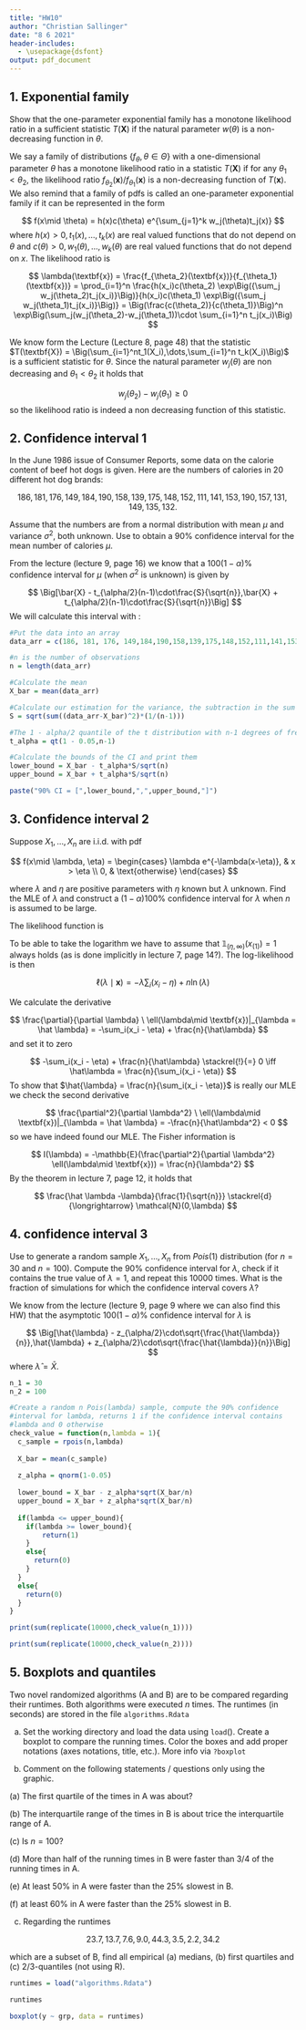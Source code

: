 ```yaml
---
title: "HW10"
author: "Christian Sallinger"
date: "8 6 2021"
header-includes:
  - \usepackage{dsfont}
output: pdf_document
---
```


## 1. Exponential family

Show that the one-parameter exponential family has a monotone likelihood ratio in a sufficient statistic $T(\textbf{X})$ if the natural parameter $w(\theta)$ is a non-decreasing function in $\theta$.

\textbf{Solution:}

We say a family of distributions $\{f_\theta , \theta \in \Theta\}$ with a one-dimensional parameter $\theta$ has a monotone likelihood ratio in a statistic $T(\textbf{X})$ if for any $\theta_1 < \theta_2$, the likelihood ratio $f_{\theta_2}(\textbf{x})/f_{\theta_1}(\textbf{x})$ is a non-decreasing function of $T(\textbf{x})$. We also remind that a family of pdfs is called an one-parameter exponential family if it can be represented in the form

$$
f(x\mid \theta)
=
h(x)c(\theta) e^{\sum_{j=1}^k w_j(\theta)t_j(x)}
$$
where $h(x) > 0, t_1(x),\dots,t_k(x)$ are real valued functions that do not depend on $\theta$ and $c(\theta) > 0, w_1(\theta),\dots,w_k(\theta)$ are real valued functions that do not depend on $x$. The likelihood ratio is 

$$
\lambda(\textbf{x})
=
\frac{f_{\theta_2}(\textbf{x})}{f_{\theta_1}(\textbf{x})}
=
\prod_{i=1}^n \frac{h(x_i)c(\theta_2) \exp\Big({\sum_j w_j(\theta_2)t_j(x_i)}\Big)}{h(x_i)c(\theta_1) \exp\Big({\sum_j w_j(\theta_1)t_j(x_i)}\Big)}
=
\Big(\frac{c(\theta_2)}{c(\theta_1)}\Big)^n \exp\Big(\sum_j(w_j(\theta_2)-w_j(\theta_1))\cdot \sum_{i=1}^n t_j(x_i)\Big)
$$

We know form the Lecture (Lecture 8, page 48) that the statistic $T(\textbf{X}) = \Big(\sum_{i=1}^nt_1(X_i),\dots,\sum_{i=1}^n t_k(X_i)\Big)$ is a sufficient statistic for $\theta$. Since the natural parameter $w_j(\theta)$ are non decreasing and $\theta_1 < \theta_2$ it holds that

$$
w_j(\theta_2)-w_j(\theta_1) \geq 0
$$
so the likelihood ratio is indeed a non decreasing function of this statistic.

## 2. Confidence interval 1

In the June 1986 issue of Consumer Reports, some data on the calorie content of beef hot dogs is given. Here are the numbers of calories in 20 different hot dog brands:

$$
186, 181, 176, 149,184,190,158,139,175,148,152,111,141,153,190,157,131,149,135,132.
$$

Assume that the numbers are from a normal distribution with mean $\mu$ and variance $\sigma^2$, both unknown. Use \texttt{R} to obtain a $90 \%$ confidence interval for the mean number of calories $\mu$.

\textbf{Solution:}

From the lecture (lecture 9, page 16) we know that a $100(1-\alpha)\%$ confidence interval for $\mu$ (when $\sigma^2$ is unknown) is given by

$$
\Big[\bar{X} - t_{\alpha/2}(n-1)\cdot\frac{S}{\sqrt{n}},\bar{X} + t_{\alpha/2}(n-1)\cdot\frac{S}{\sqrt{n}}\Big]
$$
We will calculate this interval with \texttt{R}:

```r
#Put the data into an array
data_arr = c(186, 181, 176, 149,184,190,158,139,175,148,152,111,141,153,190,157,131,149,135,132)

#n is the number of observations
n = length(data_arr)

#Calculate the mean
X_bar = mean(data_arr)

#Calculate our estimation for the variance, the subtraction in the sum happens element-wise
S = sqrt(sum((data_arr-X_bar)^2)*(1/(n-1)))

#The 1 - alpha/2 quantile of the t distribution with n-1 degrees of freedom
t_alpha = qt(1 - 0.05,n-1)

#Calculate the bounds of the CI and print them
lower_bound = X_bar - t_alpha*S/sqrt(n)
upper_bound = X_bar + t_alpha*S/sqrt(n)

paste("90% CI = [",lower_bound,",",upper_bound,"]")
```

## 3. Confidence interval 2

Suppose $X_1,\dots, X_n$ are i.i.d. with pdf

$$
f(x\mid \lambda, \eta)
=
\begin{cases}
\lambda e^{-\lambda(x-\eta)}, & x > \eta \\
0, & \text{otherwise}
\end{cases}
$$

where $\lambda$ and $\eta$ are positive parameters with $\eta$ known but $\lambda$ unknown. Find the MLE of $\lambda$ and construct a $(1-\alpha)100\%$ confidence interval for $\lambda$ when $n$ is assumed to be large.

\textbf{Solution:}

The likelihood function is

\begin{align*}
L(\lambda \mid \textbf{x} )
&=
\prod_{i=1}^n \lambda e^{-\lambda(x_i - \eta)} \mathds{1}_{(\eta,\infty)}(x_i) \\
&=
\lambda^n \exp\Big(-\lambda \sum_i(x_i-\eta)\Big) \mathds{1}_{(\eta,\infty)}(x_{(1)}) \\
&=
\exp\Big(-\lambda \sum_i(x_i-\eta) + n \ln(\lambda)\Big)  \mathds{1}_{(\eta,\infty)}(x_{(1)})
\end{align*}

To be able to take the logarithm we have to assume that $\mathds{1}_{(\eta,\infty)}(x_{(1)}) = 1$ always holds (as is done implicitly in lecture 7, page 14?). The log-likelihood is then

$$
\ell(\lambda\mid \textbf{x} )
=
-\lambda \sum_i(x_i-\eta) + n \ln(\lambda)
$$

We calculate the derivative

$$
\frac{\partial}{\partial \lambda} \ \ell(\lambda\mid \textbf{x})|_{\lambda = \hat \lambda}
=
-\sum_i(x_i - \eta) + \frac{n}{\hat\lambda}
$$
and set it to zero

$$
-\sum_i(x_i - \eta) + \frac{n}{\hat\lambda}
\stackrel{!}{=}
0
\iff
\hat\lambda = \frac{n}{\sum_i(x_i - \eta)}
$$
To show that $\hat{\lambda} = \frac{n}{\sum_i(x_i - \eta)}$ is really our MLE we check the second derivative

$$
\frac{\partial^2}{\partial \lambda^2} \ \ell(\lambda\mid \textbf{x})|_{\lambda = \hat \lambda}
=
-\frac{n}{\hat\lambda^2} < 0
$$
so we have indeed found our MLE. The Fisher information is 

$$
I(\lambda)
=
-\mathbb{E}(\frac{\partial^2}{\partial \lambda^2} \ell(\lambda\mid \textbf{x}))
=
\frac{n}{\lambda^2}
$$
By the theorem in lecture 7, page 12, it holds that 

$$
\frac{\hat \lambda -\lambda}{\frac{1}{\sqrt{n}}}
\stackrel{d}{\longrightarrow}
\mathcal{N}(0,\lambda)
$$

## 4. confidence interval 3

Use \texttt{R} to generate a random sample $X_1,\dots, X_n$ from $Pois(1)$ distribution (for $n = 30$ and $n = 100$). Compute the $90\%$ confidence interval for $\lambda$, check if it contains the true value of $\lambda = 1$, and repeat this $10000$ times. What is the fraction of simulations for which the confidence interval covers $\lambda$?

\textbf{Solution:}

We know from the lecture (lecture 9, page 9 where we can also find this HW) that the asymptotic $100(1-\alpha)\%$ confidence interval for $\lambda$ is

$$
\Big[\hat{\lambda} - z_{\alpha/2}\cdot\sqrt{\frac{\hat{\lambda}}{n}},\hat{\lambda} + z_{\alpha/2}\cdot\sqrt{\frac{\hat{\lambda}}{n}}\Big]
$$
where $\hat{\lambda} = \bar{X}$.

```r
n_1 = 30
n_2 = 100

#Create a random n Pois(lambda) sample, compute the 90% confidence
#interval for lambda, returns 1 if the confidence interval contains
#lambda and 0 otherwise
check_value = function(n,lambda = 1){
  c_sample = rpois(n,lambda)
  
  X_bar = mean(c_sample)
  
  z_alpha = qnorm(1-0.05)
  
  lower_bound = X_bar - z_alpha*sqrt(X_bar/n)
  upper_bound = X_bar + z_alpha*sqrt(X_bar/n)
  
  if(lambda <= upper_bound){
    if(lambda >= lower_bound){
        return(1)
    }
    else{
      return(0)
    }
  }
  else{
    return(0)
  }
}

print(sum(replicate(10000,check_value(n_1))))

print(sum(replicate(10000,check_value(n_2))))
```

## 5. Boxplots and quantiles

Two novel randomized algorithms (A and B) are to be compared regarding their runtimes. Both algorithms were executed $n$ times. The runtimes (in seconds) are stored in the file $\texttt{algorithms.Rdata}$

(a) Set the working directory and load the data using $\texttt{load}()$. Create a boxplot to compare the running times. Color the boxes and add proper notations (axes notations, title, etc.). More info via $\texttt{?boxplot}$

(b) Comment on the following statements / questions only using the graphic.

\quad \quad  (a) The first quartile of the times in A was about?

\quad \quad (b) The interquartile range of the times in B is about trice the interquartile range     of A.

\quad \quad  (c) Is $n = 100$?
 
\quad \quad (d) More than half of the running times in B were faster than $3/4$ of the running    times in A.

\quad \quad (e) At least $50\%$ in A were faster than the $25\%$ slowest in B.

\quad \quad (f) at least $60\%$ in A were faster than the $25\%$ slowest in B.

(c) Regarding the runtimes

$$
23.7, 13.7, 7.6, 9.0, 44.3, 3.5, 2.2, 34.2
$$

which are a subset of B, find all empirical (a) medians, (b) first quartiles and (c) $2/3$-quantiles (not using $\mathrm{R}$).

\textbf{Solution:}

```r
runtimes = load("algorithms.Rdata")

runtimes

boxplot(y ~ grp, data = runtimes)
```